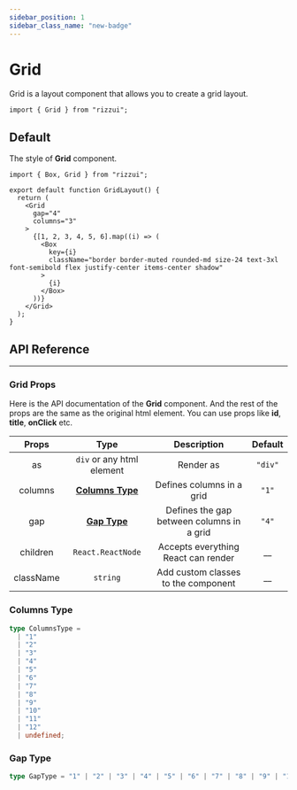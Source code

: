 ```yaml
---
sidebar_position: 1
sidebar_class_name: "new-badge"
---
```



# Grid

Grid is a layout component that allows you to create a grid layout.

```tsx
import { Grid } from "rizzui";
```

<div className="mb-20" />

## Default

The style of **Grid** component.

<Paper>
  <GridLayout />
</Paper>

```tsx
import { Box, Grid } from "rizzui";

export default function GridLayout() {
  return (
    <Grid
      gap="4"
      columns="3"
    >
      {[1, 2, 3, 4, 5, 6].map((i) => (
        <Box
          key={i}
          className="border border-muted rounded-md size-24 text-3xl font-semibold flex justify-center items-center shadow"
        >
          {i}
        </Box>
      ))}
    </Grid>
  );
}
```

<div className="mb-20" />

## API Reference

<hr />

<div className="mb-10" />

### Grid Props

Here is the API documentation of the **Grid** component. And the rest of the props are the same as the original html element. You can use props like **id**, **title**, **onClick** etc.

<div className="overflow-x-auto">

|   Props   |               Type                |                Description                | Default |
| :-------: | :-------------------------------: | :---------------------------------------: | :-----: |
|    as     |     `div` or any html element     |                 Render as                 | `"div"` |
|  columns  | [**Columns Type**](#columns-type) |         Defines columns in a grid         |  `"1"`  |
|    gap    |     [**Gap Type**](#gap-type)     | Defines the gap between columns in a grid |  `"4"`  |
| children  |         `React.ReactNode`         |    Accepts everything React can render    |  \_\_   |
| className |             `string`              |    Add custom classes to the component    |  \_\_   |

</div>

<div className="mb-10" />

### Columns Type

```ts
type ColumnsType =
  | "1"
  | "2"
  | "3"
  | "4"
  | "5"
  | "6"
  | "7"
  | "8"
  | "9"
  | "10"
  | "11"
  | "12"
  | undefined;
```

<div className="mb-10" />

### Gap Type

```ts
type GapType = "1" | "2" | "3" | "4" | "5" | "6" | "7" | "8" | "9" | "10" | "11" | "12" | undefined;
```
